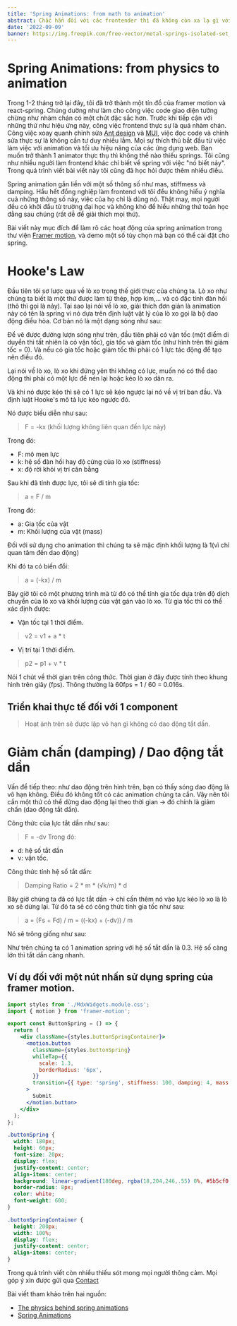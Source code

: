 ```yaml
---
title: 'Spring Animations: from math to animation'
abstract: Chắc hẳn đối với các frontender thì đã không còn xa lạ gì với spring animation. Nhưng không phải ai cũng hiểu chi tiết về các animation này cũng như những thứ toán học, vật lý đằng sau chúng.
date: '2022-09-09'
banner: https://img.freepik.com/free-vector/metal-springs-isolated-set_107791-6034.jpg?w=2000
---
```


# Spring Animations: from physics to animation

Trong 1-2 tháng trở lại đây, tôi đã trở thành một tín đồ của framer motion và react-spring. Chúng dường như làm cho công việc code giao diện tưởng chừng như nhàm chán có một chút
đặc sắc hơn.
Trước khi tiếp cận với những thứ như hiệu ứng này, công việc frontend thực sự là quá nhàm chán. Công việc xoay quanh chỉnh sửa [Ant design](https://ant.design/docs/react/introduce)
và [MUI](https://mui.com/), việc đọc code và chỉnh sửa thực sự là không cần tư duy nhiều lắm. Mọi sự thích thú bắt đầu từ việc làm việc với animation và tối ưu hiệu năng
của các ứng dụng web.
Bạn muốn trở thành 1 animator thực thụ thì không thể nào thiếu springs. Tôi cũng như nhiều người làm frontend khác chỉ biết về spring với việc "nó biết nảy". Trong quá trình
viết bài viết này tôi cũng đã học hỏi được thêm nhiều điều.

Spring animation gắn liền với một số thông số như mas, stiffmess và damping. Hầu hết đồng nghiệp làm frontend với tôi đều không hiểu ý nghĩa cuả những thông số này, việc của họ chỉ là dùng nó.
Thật may, mọi người đều có khởi đầu từ trường đại học và không khó để hiểu những thứ toán học đằng sau chúng (rất dễ để giải thích mọi thứ).

Bài viết này mục đích để làm rõ các hoạt động của spring animation trong thư viện [Framer motion](https://www.framer.com/motion/), và demo một số tùy chọn mà bạn có thể cài đặt cho spring.

# Hooke's Law

Đầu tiên tôi sơ lược qua về lò xo trong thế giới thực của chúng ta. Lò xo như chúng ta biết là một thứ được làm từ thép, hợp kim,... và có đặc tính đàn hồi (thô thì gọi là nảy).
Tại sao lại nói về lò xo, giải thích đơn giản là animation này có tên là spring vì nó dựa trên định luật vật lý của lò xo gọi là bộ dao động điều hòa. Cơ bản nó là một dạng sóng như sau:
<WavyCurve />

Để vẽ được đường lượn sóng như trên, đầu tiên phải có vận tốc (một điểm di duyển thì tất nhiên là có vận tốc), gia tốc và giảm tốc (như hình trên thì giảm tốc = 0).
Và nếu có gia tốc hoặc giảm tốc thì phải có 1 lực tác động để tạo nên điều đó.

Lại nói về lò xo, lò xo khi đứng yên thì không có lực, muốn nó có thể dao động thì phải có một lực để nén lại hoặc kéo lò xo dãn ra.

Và khi nó được kéo thì sẽ có 1 lực sẽ kéo ngược lại nó về vị trí ban đầu. Và định luật Hooke's mô tả lực kéo ngược đó.

Nó được biểu diễn như sau:

> F = -kx (khối lượng không liên quan đến lực này)

Trong đó:
- F: mô men lực
- k: hệ số đàn hồi hay độ cứng của lò xo (stiffness)
- x: độ rời khỏi vị trí cân bằng

Sau khi đã tính được lực, tôi sẽ đi tính gia tốc:

> a = F / m

Trong đó:
- a: Gia tốc của vật
- m: Khối lượng của vật (mass)

Đối với sử dụng cho animation thì chúng ta sẽ mặc định khối lượng là 1(vì chỉ quan tâm đến dao động)

Khi đó ta có biến đổi:
> a = (-kx) / m

Bây giờ tôi có một phương trình mà từ đó có thể tính gia tốc dựa trên độ dịch chuyển của lò xo và khối lượng của vật gán vào lò xo.
Từ gia tốc thì có thể xác định được:
- Vận tốc tại 1 thời điểm.
> v2 = v1 + a * t
- Vị trí tại 1 thời điểm.
> p2 = p1 + v * t

Nói 1 chút về thời gian trên công thức. Thời gian ở đây được tính theo khung hình trên giây (fps). Thông thường là 60fps = 1 / 60 = 0.016s.

## Triển khai thực tế đối với 1 component

<SpringAnimationDamping withDamping={false}/>

> Hoạt ảnh trên sẽ được lặp vô hạn gì không có dao động tắt dần.

# Giảm chấn (damping) / Dao động tắt dần

Vấn đề tiếp theo: như dao động trên hình trên, bạn có thấy sóng dao động là vô hạn không. Điều đó không tốt có các animation chúng ta cần.
Vậy nên tôi cần một thứ có thể dừng dao động lại theo thời gian -> đó chính là giảm chấn (dao động tắt dần).

Công thức của lực tắt dần như sau:
> F = -dv
Trong đó:
- d: hệ số tắt dần
- v: vận tốc.

Công thức tính hệ số tắt dần:
> Damping Ratio = 2 * m * (√k/m) * d

Bây giờ chúng ta đã có lực tắt dần -> chỉ cần thêm nó vào lực kéo lò xo là lò xo sẽ dừng lại.
Từ đó ta sẽ có công thức tính gia tốc như sau:
> a = (Fs + Fd) / m = ((-kx) + (-dv)) / m

Nó sẽ trông giống như sau:
<SpringAnimationDamping withDamping={true} />

Như trên chúng ta có 1 animation spring với hệ số tắt dần là 0.3. Hệ số càng lớn thì tắt dần càng nhanh.

## Ví dụ đối với một nút nhấn sử dụng spring của framer motion.

<ButtonSpring />

```jsx
import styles from './MdxWidgets.module.css';
import { motion } from 'framer-motion';

export const ButtonSpring = () => {
  return (
    <div className={styles.buttonSpringContainer}>
      <motion.button
        className={styles.buttonSpring}
        whileTap={{
          scale: 1.3,
          borderRadius: '6px',
        }}
        transition={{ type: 'spring', stiffness: 100, damping: 4, mass: 1 }}
      >
        Submit
      </motion.button>
    </div>
  );
};
```

```css
.buttonSpring {
  width: 180px;
  height: 60px;
  font-size: 20px;
  display: flex;
  justify-content: center;
  align-items: center;
  background: linear-gradient(180deg, rgba(18,204,246,.55) 0%, #5b5cf0 100%);
  border-radius: 8px;
  color: white;
  font-weight: 600;
}

.buttonSpringContainer {
  height: 200px;
  width: 100%;
  display: flex;
  justify-content: center;
  align-items: center;
}
```

Trong quá trình viết còn nhiều thiếu sót mong mọi người thông cảm. Mọi góp ý xin được gửi qua [Contact](/contact)

Bài viết tham khảo trên hai nguồn:
- [The physics behind spring animations](https://blog.maximeheckel.com/posts/the-physics-behind-spring-animations/)
- [Spring Animations](https://www.edwardsanchez.me/post/spring-animations)